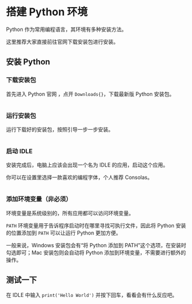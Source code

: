 
# 搭建 Python 环境

Python 作为常用编程语言，其环境有多种安装方法。

这里推荐大家直接前往官网下载安装包进行安装。

## 安装 Python

<Steps>

  ### 下载安装包

  首先进入 Python 官网 [](https://python.org)，点开 `Downloads{}`，下载最新版 Python 安装包。

  <Image name="Python Official Website" />

  ### 运行安装包

  运行下载好的安装包，按照引导一步一步安装。

  <Image name="Python Installer" width="75%" />

  ### 启动 IDLE

  安装完成后，电脑上应该会出现一个名为 IDLE 的应用，启动这个应用。

  你可以在设置里选择一款喜欢的编程字体，个人推荐 Consolas。

  <Image name="Python IDLE" width="75%" />

  ### 添加环境变量（非必须）

  环境变量是系统级别的，所有应用都可以访问环境变量。

  `PATH` 环境变量用于告诉程序启动时在哪里寻找可执行文件，因此将 Python 安装的位置添加到 `PATH` 可以让运行 Python 更加方便。

  一般来说，Windows 安装包会有“将 Python 添加到 PATH”这个选项，在安装时勾选即可；Mac 安装包则会自动将 Python 添加到环境变量，不需要进行额外的操作。

</Steps>

## 测试一下

在 IDLE 中输入 `print('Hello World')` 并按下回车，看看会有什么反应吧。

